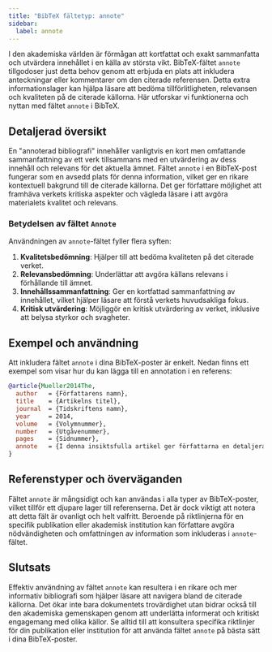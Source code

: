 ```yaml
---
title: "BibTeX fältetyp: annote"
sidebar:
  label: annote
---
```



I den akademiska världen är förmågan att kortfattat och exakt sammanfatta och utvärdera innehållet i en källa av största vikt. BibTeX-fältet `annote` tillgodoser just detta behov genom att erbjuda en plats att inkludera anteckningar eller kommentarer om den citerade referensen. Detta extra informationslager kan hjälpa läsare att bedöma tillförlitligheten, relevansen och kvaliteten på de citerade källorna. Här utforskar vi funktionerna och nyttan med fältet `annote` i BibTeX.

<CiteDrive />

## Detaljerad översikt

En "annoterad bibliografi" innehåller vanligtvis en kort men omfattande sammanfattning av ett verk tillsammans med en utvärdering av dess innehåll och relevans för det aktuella ämnet. Fältet `annote` i en BibTeX-post fungerar som en avsedd plats för denna information, vilket ger en rikare kontextuell bakgrund till de citerade källorna. Det ger författare möjlighet att framhäva verkets kritiska aspekter och vägleda läsare i att avgöra materialets kvalitet och relevans.

### Betydelsen av fältet `Annote`

Användningen av `annote`-fältet fyller flera syften:

1. **Kvalitetsbedömning**: Hjälper till att bedöma kvaliteten på det citerade verket.
2. **Relevansbedömning**: Underlättar att avgöra källans relevans i förhållande till ämnet.
3. **Innehållssammanfattning**: Ger en kortfattad sammanfattning av innehållet, vilket hjälper läsare att förstå verkets huvudsakliga fokus.
4. **Kritisk utvärdering**: Möjliggör en kritisk utvärdering av verket, inklusive att belysa styrkor och svagheter.

## Exempel och användning

Att inkludera fältet `annote` i dina BibTeX-poster är enkelt. Nedan finns ett exempel som visar hur du kan lägga till en annotation i en referens:

```bibtex
@article{Mueller2014The,
  author   = {Författarens namn},
  title    = {Artikelns titel},
  journal  = {Tidskriftens namn},
  year     = 2014,
  volume   = {Volymnummer},
  number   = {Utgåvenummer},
  pages    = {Sidnummer},
  annote   = {I denna insiktsfulla artikel ger författarna en detaljerad översikt av ämnet, kritiskt analyserar olika dimensioner och presenterar ett välbalanserat argument. Källan är mycket relevant för forskare med fokus på ...},
}
```

## Referenstyper och överväganden

Fältet `annote` är mångsidigt och kan användas i alla typer av BibTeX-poster, vilket tillför ett djupare lager till referenserna. Det är dock viktigt att notera att detta fält är ovanligt och helt valfritt. Beroende på riktlinjerna för en specifik publikation eller akademisk institution kan författare avgöra nödvändigheten och omfattningen av information som inkluderas i `annote`-fältet.

## Slutsats

Effektiv användning av fältet `annote` kan resultera i en rikare och mer informativ bibliografi som hjälper läsare att navigera bland de citerade källorna. Det ökar inte bara dokumentets trovärdighet utan bidrar också till den akademiska gemenskapen genom att underlätta informerat och kritiskt engagemang med olika källor. Se alltid till att konsultera specifika riktlinjer för din publikation eller institution för att använda fältet `annote` på bästa sätt i dina BibTeX-poster.
